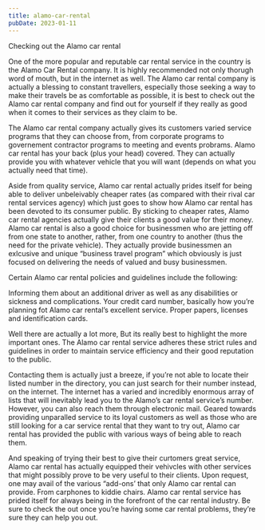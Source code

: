 ```yaml
---
title: alamo-car-rental
pubDate: 2023-01-11
---
```


Checking out the Alamo car rental

One of the more popular and reputable car rental service in the country is the Alamo Car Rental company. It is highly recommended not only thorugh word of mouth, but in the internet as well. The Alamo car rental company is actually a blessing to constant travellers, especially those seeking a way to make their travels be as comfortable as possible, it is best to check out the Alamo car rental company and find out for yourself if they really as good when it comes to their services as they claim to be. 

The Alamo car rental company actually gives its customers varied service programs that they can choose from, from corporate programs to governement contractor programs to meeting and events probrams. Alamo car rental has your back (plus your head) covered. They can actually provide you with whatever vehicle that you will want (depends on what you actually need that time). 

Aside from quality service, Alamo car rental actually prides itself for being able to deliver unbeleivably cheaper rates (as compared with their rival car rental services agency) which just goes to show how Alamo car rental has been devoted to its consumer public. By sticking to cheaper rates, Alamo car rental agencies actually give their clients a good value for their money.
Alamo car rental is also a good choice for businessmen who are jetting off from one state to another, rather, from one country to another (thus the need for the private vehicle). They actually provide businessmen an exlcusive and unique “business travel program” which obviously is just focused on delivering the needs of valued and busy businessmen.  

Certain Alamo car rental policies and guidelines include the following:

Informing them about an additional driver as well as any disabilities or sickness and complications.
Your credit card number, basically how you’re planning fot Alamo car rental’s excellent service. 
Proper papers, licenses and identification cards.

Well there are actually a lot more, But its really best to highlight the more important ones. The Alamo car rental service adheres these strict rules and guidelines in order to maintain service efficiency and their good reputation to the public.

Contacting them is actually just a breeze, if you’re not able to locate their listed number in the directory, you can just  search for their number instead, on the internet. The internet has a varied and incredibly enormous array of lists that will inevitably lead you to the Alamo’s car rental service’s number. However, you can also reach them through electronic mail. Geared towards providing unparalled service to its loyal customers as well as those who are still looking for a car service rental that they want to try out, Alamo car rental has provided the public with various ways of being able to reach them. 

And speaking of trying their best to give their curtomers great service, Alamo car rental has actually equipped their vehivcles with other services that might possibly prove to be very useful to their clients. Upon request, one may avail of the various “add-ons’ that only Alamo car rental can provide. From carphones to kiddie chairs. Alamo car rental service has prided itself for always being in the forefront of the car rental industry. Be sure to check the out once you’re having some car rental problems, they’re sure they can help you out.